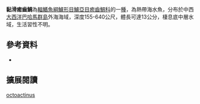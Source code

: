{{Speciesbox
| name = 黏滑癒齒鯛
| image = 
| image_width = 250px
| status = NE
| status_system = IUCN3.1
| genus = Symphysanodon
| species = octoactinus
| authority = [[Anderson|Anderson]], 1970
| synonyms = 
|}}

'''黏滑癒齒鯛'''為[[輻鰭魚綱|輻鰭魚綱]][[鱸形目|鱸形目]][[鱸亞目|鱸亞目]][[癒齒鯛科|癒齒鯛科]]的一[[種|種]]，為熱帶海水魚，分布於中西[[大西洋|大西洋]][[巴哈馬群島|巴哈馬群島]]外海海域，深度155-640公尺，體長可達13公分，棲息底中層水域，生活習性不明。
==參考資料==
*{{FishBase_species|genus=Symphysanodon|species=octoactinus|year=2016|month=8}}

== 擴展閱讀 == 
{{refbegin}}
{{wikispecies-inline|Symphysanodon octoactinus|黏滑癒齒鯛}}
{{refend}}
{{Taxonbar|from=Q5091657}}

[[Category:癒齒鯛屬|octoactinus]]


{{鱸形目小作品}}